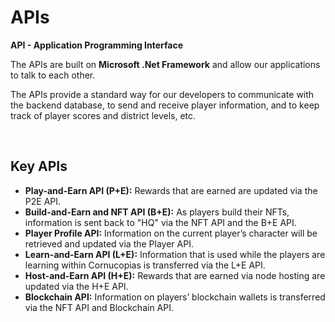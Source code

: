 # APIs  

**API - Application Programming Interface**  

The APIs are built on **Microsoft .Net Framework** and allow our applications to talk to each other.  

The APIs provide a standard way for our developers to communicate with the backend database, to send and receive player information, and to keep track of player scores and district levels, etc.  

</br>  

## Key APIs  

<ul className="styled-list">
  <li><b>Play-and-Earn API (P+E):</b> Rewards that are earned are updated via the P2E API.</li>
  <li><b>Build-and-Earn and NFT API (B+E):</b> As players build their NFTs, information is sent back to "HQ" via the NFT API and the B+E API.</li>
  <li><b>Player Profile API:</b> Information on the current player’s character will be retrieved and updated via the Player API.</li>
  <li><b>Learn-and-Earn API (L+E):</b> Information that is used while the players are learning within Cornucopias is transferred via the L+E API.</li>
  <li><b>Host-and-Earn API (H+E):</b> Rewards that are earned via node hosting are updated via the H+E API.</li>
  <li><b>Blockchain API:</b> Information on players’ blockchain wallets is transferred via the NFT API and Blockchain API.</li>
</ul>
